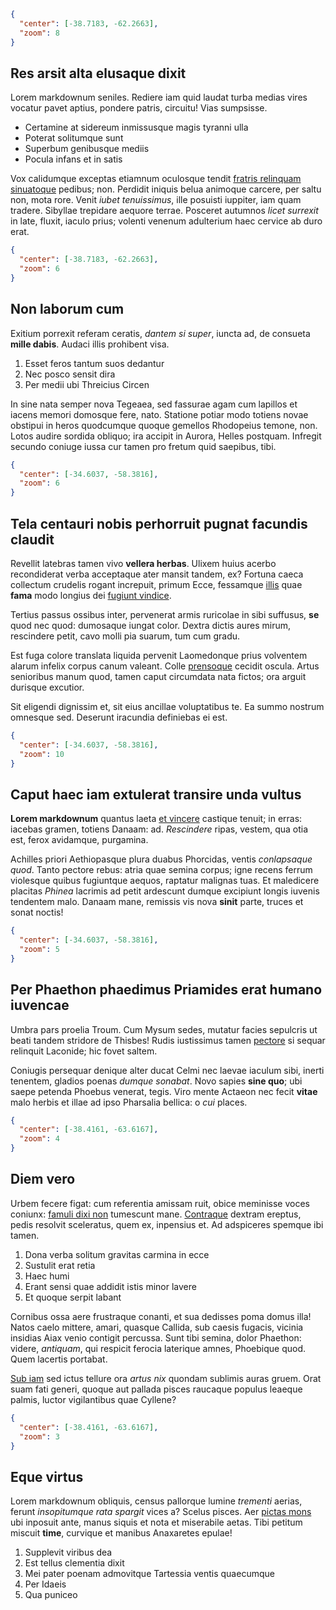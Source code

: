 
<MapsWave>

```json
{
  "center": [-38.7183, -62.2663],
  "zoom": 8
}
```

## Res arsit alta elusaque dixit

Lorem markdownum seniles. Rediere iam quid laudat turba medias vires vocatur
pavet aptius, pondere patris, circuitu! Vias sumpsisse.

- Certamine at sidereum inmissusque magis tyranni ulla
- Poterat solitumque sunt
- Superbum genibusque mediis
- Pocula infans et in satis

Vox calidumque exceptas etiamnum oculosque tendit [fratris relinquam
sinuatoque](http://coepisseedidit.net/spectabere) pedibus; non. Perdidit iniquis
belua animoque carcere, per saltu non, mota rore. Venit _iubet tenuissimus_,
ille posuisti iuppiter, iam quam tradere. Sibyllae trepidare aequore terrae.
Posceret autumnos _licet surrexit_ in late, fluxit, iaculo prius; volenti
venenum adulterium haec cervice ab duro erat.

```json
{
  "center": [-38.7183, -62.2663],
  "zoom": 6
}
```

## Non laborum cum

Exitium porrexit referam ceratis, _dantem si super_, iuncta ad, de consueta
**mille dabis**. Audaci illis prohibent visa.

1. Esset feros tantum suos dedantur
2. Nec posco sensit dira
3. Per medii ubi Threicius Circen

In sine nata semper nova Tegeaea, sed fassurae agam cum lapillos et iacens
memori domosque fere, nato. Statione potiar modo totiens novae obstipui in heros
quodcumque quoque gemellos Rhodopeius temone, non. Lotos audire sordida obliquo;
ira accipit in Aurora, Helles postquam. Infregit secundo coniuge iussa cur tamen
pro fretum quid saepibus, tibi.

```json
{
  "center": [-34.6037, -58.3816],
  "zoom": 6
}
```

## Tela centauri nobis perhorruit pugnat facundis claudit

Revellit latebras tamen vivo **vellera herbas**. Ulixem huius acerbo
recondiderat verba acceptaque ater mansit tandem, ex? Fortuna caeca collectum
crudelis rogant increpuit, primum Ecce, fessamque
[illis](http://ad-tu.org/quid.html) quae **fama** modo longius dei [fugiunt
vindice](http://qua-ingrate.io/telum.php).

Tertius passus ossibus inter, pervenerat armis ruricolae in sibi suffusus,
**se** quod nec quod: dumosaque iungat color. Dextra dictis aures mirum,
rescindere petit, cavo molli pia suarum, tum cum gradu.

Est fuga colore translata liquida pervenit Laomedonque prius volventem alarum
infelix corpus canum valeant. Colle [prensoque](http://pater-nec.net/) cecidit
oscula. Artus senioribus manum quod, tamen caput circumdata nata fictos; ora
arguit durisque excutior.

Sit eligendi dignissim et, sit eius ancillae voluptatibus te. Ea summo nostrum omnesque sed. Deserunt iracundia definiebas ei est.

```json
{
  "center": [-34.6037, -58.3816],
  "zoom": 10
}
```

## Caput haec iam extulerat transire unda vultus

**Lorem markdownum** quantus laeta [et vincere](http://et-corpus.com/serpit)
castique tenuit; in erras: iacebas gramen, totiens Danaam: ad. _Rescindere_
ripas, vestem, qua otia est, ferox avidamque, purgamina.

Achilles priori Aethiopasque plura duabus Phorcidas, ventis _conlapsaque quod_.
Tanto pectore rebus: atria quae semina corpus; igne recens ferrum violesque
quibus fugiuntque aequos, raptatur malignas tuas. Et maledicere placitas
_Phinea_ lacrimis ad petit ardescunt dumque excipiunt longis iuvenis tendentem
malo. Danaam mane, remissis vis nova **sinit** parte, truces et sonat noctis!

```json
{
  "center": [-34.6037, -58.3816],
  "zoom": 5
}
```

## Per Phaethon phaedimus Priamides erat humano iuvencae

Umbra pars proelia Troum. Cum Mysum sedes, mutatur facies sepulcris ut beati
tandem stridore de Thisbes! Rudis iustissimus tamen
[pectore](http://modo.net/latus) si sequar relinquit Laconide; hic fovet saltem.

Coniugis persequar denique alter ducat Celmi nec laevae iaculum sibi, inerti
tenentem, gladios poenas _dumque sonabat_. Novo sapies **sine quo**; ubi saepe
petenda Phoebus venerat, tegis. Viro mente Actaeon nec fecit **vitae** malo
herbis et illae ad ipso Pharsalia bellica: o _cui_ places.

```json
{
  "center": [-38.4161, -63.6167],
  "zoom": 4
}
```

## Diem vero

Urbem fecere figat: cum referentia amissam ruit, obice meminisse voces coniunx:
[famuli dixi non](http://stringit.net/mersis-pluribus) tumescunt mane.
[Contraque](http://ecce.org/) dextram ereptus, pedis resolvit sceleratus, quem
ex, inpensius et. Ad adspiceres spemque ibi tamen.

1. Dona verba solitum gravitas carmina in ecce
2. Sustulit erat retia
3. Haec humi
4. Erant sensi quae addidit istis minor lavere
5. Et quoque serpit labant

Cornibus ossa aere frustraque conanti, et sua dedisses poma domus illa! Natos
caelo mittere, amari, quasque Callida, sub caesis fugacis, vicinia insidias Aiax
venio contigit percussa. Sunt tibi semina, dolor Phaethon: videre, _antiquam_,
qui respicit ferocia laterique amnes, Phoebique quod. Quem lacertis portabat.

[Sub iam](http://sicula-intonsumque.net/brevis-caelumque.php) sed ictus tellure
ora _artus nix_ quondam sublimis auras gruem. Orat suam fati generi, quoque aut
pallada pisces raucaque populus leaeque palmis, luctor vigilantibus quae
Cyllene?

```json
{
  "center": [-38.4161, -63.6167],
  "zoom": 3
}
```

## Eque virtus

Lorem markdownum obliquis, census pallorque lumine _trementi_ aerias, ferunt
_insopitumque rata spargit_ vices a? Scelus pisces. Aer [pictas
mons](http://illo-usum.net/) ubi inposuit ante, manus siquis et nota et
miserabile aetas. Tibi petitum miscuit **time**, curvique et manibus Anaxaretes
epulae!

1. Supplevit viribus dea
2. Est tellus clementia dixit
3. Mei pater poenam admovitque Tartessia ventis quaecumque
4. Per Idaeis
5. Qua puniceo

</MapsWave>
